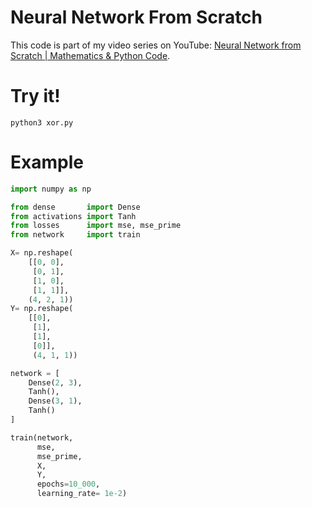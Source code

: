 # Neural Network From Scratch

This code is part of my video series on YouTube: [Neural Network from Scratch | Mathematics & Python Code](https://youtube.com/playlist?list=PLQ4osgQ7WN6PGnvt6tzLAVAEMsL3LBqpm).

# Try it!

```
python3 xor.py
```

# Example

```python
import numpy as np

from dense       import Dense
from activations import Tanh
from losses      import mse, mse_prime
from network     import train

X= np.reshape(
    [[0, 0], 
     [0, 1], 
     [1, 0], 
     [1, 1]], 
    (4, 2, 1))
Y= np.reshape(
    [[0], 
     [1], 
     [1], 
     [0]], 
     (4, 1, 1))

network = [
    Dense(2, 3),
    Tanh(),
    Dense(3, 1),
    Tanh()
]

train(network, 
      mse, 
      mse_prime, 
      X, 
      Y, 
      epochs=10_000, 
      learning_rate= 1e-2)
```
